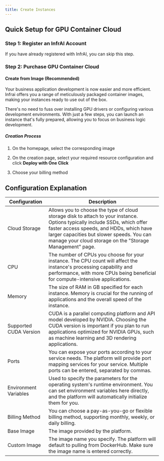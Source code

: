 ```yaml
---
title: Create Instances
---
```


## Quick Setup for GPU Container Cloud

### Step 1: Register an InfrAI Account

If you have already registered with InfrAI, you can skip this step.



### Step 2: Purchase GPU Container Cloud

#### Create from Image (Recommended)

Your business application development is now easier and more efficient. Infrai offers you a range of meticulously packaged container images, making your instances ready to use out of the box.

There's no need to fuss over installing GPU drivers or configuring various development environments. With just a few steps, you can launch an instance that's fully prepared, allowing you to focus on business logic development.

##### Creation Process
1. On the homepage, select the corresponding image


2. On the creation page, select your required resource configuration and click **Deploy with One Click**


3. Choose your billing method




## Configuration Explanation

| Configuration          | Description                                                                                                                                                                                                                                                                     |
| ---------------------- | ------------------------------------------------------------------------------------------------------------------------------------------------------------------------------------------------------------------------------------------------------------------------------- |
| Cloud Storage          | Allows you to choose the type of cloud storage disk to attach to your instance. Options typically include SSDs, which offer faster access speeds, and HDDs, which have larger capacities but slower speeds. You can manage your cloud storage on the "Storage Management" page. |
| CPU                    | The number of CPUs you choose for your instance. The CPU count will affect the instance's processing capability and performance, with more CPUs being beneficial for compute-intensive applications.                                                                            |
| Memory                 | The size of RAM in GB specified for each instance. Memory is crucial for the running of applications and the overall speed of the instance.                                                                                                                                     |
| Supported CUDA Version | CUDA is a parallel computing platform and API model developed by NVIDIA. Choosing the CUDA version is important if you plan to run applications optimized for NVIDIA GPUs, such as machine learning and 3D rendering applications.                                              |
| Ports                  | You can expose your ports according to your service needs. The platform will provide port mapping services for your service. Multiple ports can be entered, separated by commas.                                                                                                |
| Environment Variables  | Used to specify the parameters for the operating system's runtime environment. You can set environment variables here directly, and the platform will automatically initialize them for you.                                                                                    |
| Billing Method         | You can choose a pay-as-you-go or flexible billing method, supporting monthly, weekly, or daily billing.                                                                                                                                                                        |
| Base Image             | The image provided by the platform.                                                                                                                                                                                                                                             |                                                                                                                                                                                 |
| Custom Image           | The image name you specify. The platform will default to pulling from DockerHub. Make sure the image name is entered correctly.                                                                                                                                                 |
